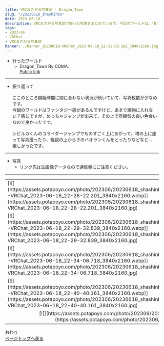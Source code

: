 ---
title: VRCおきがる写真部 - Dragon_Town
slug: "/20230618_shashinbu"
date: 2023-06-18
description: VRCおきがる写真部で撮った写真をまとめています。今回のワールドは、「Dragon_Town」
tags:
- 2023-06
- VRChat
- VRCおきがる写真部
banner: ./banner_20230618-VRChat_2023-06-18_22-31-58.162_3840x2160.jpg
---

+ 行ったワールド
  + Dragon_Town By COMA․\
[Public link](https://vrchat.com/home/launch?worldId=wrld_6e2690db-b42d-4f85-8c79-e007178f7cd3)

------------------------------

+ 振り返って\
\
ここのところ開始時間に間に合わない状況が続いていて、写真枚数が少なめです。\
今回のワールドはファンタジー感があるんですけど、あまり建物に入れない？感じですが、めっちゃジャンプが出来て、その上で雰囲気の良い色合いなので良かったです。\
\
シピルカくんのコライダージャンプでものすごく上にあがって、塔の上に座って写真撮ったり、怪談の上から下のハオランくんをとったりなどなど…\
楽しかったです。

------------------------------
+ 写真
  + リンク先は生画像データなので通信量にご注意ください。
------------------------------
<table>
  <tr>
    <td>
      [![](https://assets.potapoyo.com/photo/202306/20230618_shashinbu/thumb_20230618-VRChat_2023-06-18_22-28-22.201_3840x2160.webp)](https://assets.potapoyo.com/photo/202306/20230618_shashinbu/20230618-VRChat_2023-06-18_22-28-22.201_3840x2160.jpg)
    </td>
    <td>
      [![](https://assets.potapoyo.com/photo/202306/20230618_shashinbu/thumb_20230618-VRChat_2023-06-18_22-28-30.439_3840x2160.webp)](https://assets.potapoyo.com/photo/202306/20230618_shashinbu/20230618-VRChat_2023-06-18_22-28-30.439_3840x2160.jpg)
    </td>
  </tr>
  <tr>
    <td>
      [![](https://assets.potapoyo.com/photo/202306/20230618_shashinbu/thumb_20230618-VRChat_2023-06-18_22-29-32.839_3840x2160.webp)](https://assets.potapoyo.com/photo/202306/20230618_shashinbu/20230618-VRChat_2023-06-18_22-29-32.839_3840x2160.jpg)
    </td>
    <td>
      [![](https://assets.potapoyo.com/photo/202306/20230618_shashinbu/thumb_20230618-VRChat_2023-06-18_22-31-58.162_3840x2160.webp)](https://assets.potapoyo.com/photo/202306/20230618_shashinbu/20230618-VRChat_2023-06-18_22-31-58.162_3840x2160.jpg)
    </td>
  </tr>
  <tr>
    <td>
      [![](https://assets.potapoyo.com/photo/202306/20230618_shashinbu/thumb_20230618-VRChat_2023-06-18_22-34-06.718_3840x2160.webp)](https://assets.potapoyo.com/photo/202306/20230618_shashinbu/20230618-VRChat_2023-06-18_22-34-06.718_3840x2160.jpg)
    </td>
    <td>
      [![](https://assets.potapoyo.com/photo/202306/20230618_shashinbu/thumb_20230618-VRChat_2023-06-18_22-39-56.564_3840x2160.webp)](https://assets.potapoyo.com/photo/202306/20230618_shashinbu/20230618-VRChat_2023-06-18_22-39-56.564_3840x2160.jpg)
    </td>
  </tr>
  <tr>
    <td>
      [![](https://assets.potapoyo.com/photo/202306/20230618_shashinbu/thumb_20230618-VRChat_2023-06-18_22-40-40.161_3840x2160.webp)](https://assets.potapoyo.com/photo/202306/20230618_shashinbu/20230618-VRChat_2023-06-18_22-40-40.161_3840x2160.jpg)
    </td>
    <td>
      [![](https://assets.potapoyo.com/photo/202306/20230618_shashinbu/thumb_20230618-VRChat_2023-06-18_22-50-26.842_3840x2160.webp)](https://assets.potapoyo.com/photo/202306/20230618_shashinbu/20230618-VRChat_2023-06-18_22-50-26.842_3840x2160.jpg)
    </td>
  </tr>
  <tr>
    <td colspan="2">
      <div align="center">
        [![](https://assets.potapoyo.com/photo/202306/20230618_shashinbu/thumb_20230618-VRChat_2023-06-18_22-56-40.904_3840x2160.webp)](https://assets.potapoyo.com/photo/202306/20230618_shashinbu/20230618-VRChat_2023-06-18_22-56-40.904_3840x2160.jpg)
      </div>
    </td>
  </tr>
</table>


おわり\
<a href="#">ページトップへ戻る</a>